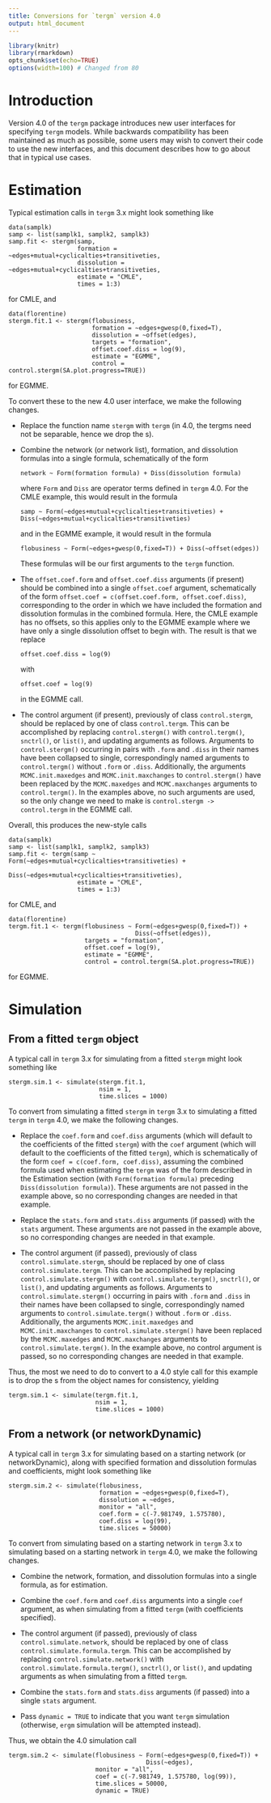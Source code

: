 ```yaml
---
title: Conversions for `tergm` version 4.0
output: html_document
---
```


```r
library(knitr)
library(rmarkdown)
opts_chunk$set(echo=TRUE)
options(width=100) # Changed from 80
```

# Introduction #

Version 4.0 of the `tergm` package introduces new user interfaces for specifying `tergm` models.  While backwards compatibility has been maintained as much as possible, some users may wish to convert their code to use the new interfaces, and this document describes how to go about that in typical use cases.

# Estimation #

Typical estimation calls in `tergm` 3.x might look something like

```
data(samplk)
samp <- list(samplk1, samplk2, samplk3)
samp.fit <- stergm(samp,
                   formation = ~edges+mutual+cyclicalties+transitiveties,
                   dissolution = ~edges+mutual+cyclicalties+transitiveties,
                   estimate = "CMLE",
                   times = 1:3)
```
for CMLE, and
```
data(florentine)
stergm.fit.1 <- stergm(flobusiness,
                       formation = ~edges+gwesp(0,fixed=T),
                       dissolution = ~offset(edges),
                       targets = "formation",
                       offset.coef.diss = log(9),
                       estimate = "EGMME",
                       control = control.stergm(SA.plot.progress=TRUE))

```
for EGMME.

To convert these to the new 4.0 user interface, we make the following changes.

- Replace the function name `stergm` with `tergm` (in 4.0, the tergms need not be separable, hence we drop the s).

- Combine the network (or network list), formation, and dissolution formulas into a single formula, schematically of the form 

  ```
  network ~ Form(formation formula) + Diss(dissolution formula)
  ```

  where `Form` and `Diss` are operator terms defined in `tergm` 4.0.  For the CMLE example, this would result in the formula 
  
  ```
  samp ~ Form(~edges+mutual+cyclicalties+transitiveties) + Diss(~edges+mutual+cyclicalties+transitiveties)
  ```
  
  and in the EGMME example, it would result in the formula 
  
  ```
  flobusiness ~ Form(~edges+gwesp(0,fixed=T)) + Diss(~offset(edges))
  ```
  
  These formulas will be our first arguments to the `tergm` function.

- The `offset.coef.form` and `offset.coef.diss` arguments (if present) should be combined into a single `offset.coef` argument, schematically of the form `offset.coef = c(offset.coef.form, offset.coef.diss)`, corresponding to the order in which we have included the formation and dissolution formulas in the combined formula.  Here, the CMLE example has no offsets, so this applies only to the EGMME example where we have only a single dissolution offset to begin with.  The result is that we replace

  ```
  offset.coef.diss = log(9)
  ```

  with

  ```
  offset.coef = log(9)
  ```

  in the EGMME call.

- The control argument (if present), previously of class `control.stergm`, should be replaced by one of class `control.tergm`.  This can be accomplished by replacing `control.stergm()` with `control.tergm()`, `snctrl()`, or `list()`, and updating arguments as follows.  Arguments to `control.stergm()` occurring in pairs with `.form` and `.diss` in their names have been collapsed to single, correspondingly named arguments to `control.tergm()` without `.form` or `.diss`.  Additionally, the arguments `MCMC.init.maxedges` and `MCMC.init.maxchanges` to `control.stergm()` have been replaced by the `MCMC.maxedges` and `MCMC.maxchanges` arguments to `control.tergm()`.  In the examples above, no such arguments are used, so the only change we need to make is `control.stergm -> control.tergm` in the EGMME call.


Overall, this produces the new-style calls
```
data(samplk)
samp <- list(samplk1, samplk2, samplk3)
samp.fit <- tergm(samp ~ Form(~edges+mutual+cyclicalties+transitiveties) + 
                         Diss(~edges+mutual+cyclicalties+transitiveties),
                   estimate = "CMLE",
                   times = 1:3)
```
for CMLE, and
```
data(florentine)
tergm.fit.1 <- tergm(flobusiness ~ Form(~edges+gwesp(0,fixed=T)) + 
                                   Diss(~offset(edges)),
                     targets = "formation",
                     offset.coef = log(9),
                     estimate = "EGMME",
                     control = control.tergm(SA.plot.progress=TRUE))
```
for EGMME.


# Simulation #

## From a fitted `tergm` object ##

A typical call in `tergm` 3.x for simulating from a fitted `stergm` might look something like
```
stergm.sim.1 <- simulate(stergm.fit.1, 
                         nsim = 1,
                         time.slices = 1000)
```

To convert from simulating a fitted `stergm` in `tergm` 3.x to simulating a fitted `tergm` in `tergm` 4.0, we make the following changes.

- Replace the `coef.form` and `coef.diss` arguments (which will default to the coefficients of the fitted `stergm`) with the `coef` argument (which will default to the coefficients of the fitted `tergm`), which is schematically of the form `coef = c(coef.form, coef.diss)`, assuming the combined formula used when estimating the `tergm` was of the form described in the Estimation section (with `Form(formation formula)` preceding `Diss(dissolution formula)`).  These arguments are not passed in the example above, so no corresponding changes are needed in that example.

- Replace the `stats.form` and `stats.diss` arguments (if passed) with the `stats` argument.  These arguments are not passed in the example above, so no corresponding changes are needed in that example.

- The control argument (if passed), previously of class `control.simulate.stergm`, should be replaced by one of class `control.simulate.tergm`.  This can be accomplished by replacing `control.simulate.stergm()` with `control.simulate.tergm()`, `snctrl()`, or `list()`, and updating arguments as follows.  Arguments to `control.simulate.stergm()` occurring in pairs with `.form` and `.diss` in their names have been collapsed to single, correspondingly named arguments to `control.simulate.tergm()` without `.form` or `.diss`.  Additionally, the arguments `MCMC.init.maxedges` and `MCMC.init.maxchanges` to `control.simulate.stergm()` have been replaced by the `MCMC.maxedges` and `MCMC.maxchanges` arguments to `control.simulate.tergm()`.  In the example above, no control argument is passed, so no corresponding changes are needed in that example.

Thus, the most we need to do to convert to a 4.0 style call for this example is to drop the s from the object names for consistency, yielding
```
tergm.sim.1 <- simulate(tergm.fit.1, 
                        nsim = 1,
                        time.slices = 1000)
```

## From a network (or networkDynamic) ##

A typical call in `tergm` 3.x for simulating based on a starting network (or networkDynamic), along with specified formation and dissolution formulas and coefficients, might look something like
```
stergm.sim.2 <- simulate(flobusiness, 
                         formation = ~edges+gwesp(0,fixed=T),
                         dissolution = ~edges, 
                         monitor = "all",
                         coef.form = c(-7.981749, 1.575780), 
                         coef.diss = log(99),
                         time.slices = 50000)
```

To convert from simulating based on a starting network in `tergm` 3.x to simulating based on a starting network in `tergm` 4.0, we make the following changes.

- Combine the network, formation, and dissolution formulas into a single formula, as for estimation.

- Combine the `coef.form` and `coef.diss` arguments into a single `coef` argument, as when simulating from a fitted `tergm` (with coefficients specified).

- The control argument (if passed), previously of class `control.simulate.network`, should be replaced by one of class `control.simulate.formula.tergm`.  This can be accomplished by replacing `control.simulate.network()` with `control.simulate.formula.tergm()`, `snctrl()`, or `list()`, and updating arguments as when simulating from a fitted `tergm`.

- Combine the `stats.form` and `stats.diss` arguments (if passed) into a single `stats` argument.

- Pass `dynamic = TRUE` to indicate that you want `tergm` simulation (otherwise, `ergm` simulation will be attempted instead).

Thus, we obtain the 4.0 simulation call
```
tergm.sim.2 <- simulate(flobusiness ~ Form(~edges+gwesp(0,fixed=T)) +
                                      Diss(~edges),
                        monitor = "all",
                        coef = c(-7.981749, 1.575780, log(99)), 
                        time.slices = 50000,
                        dynamic = TRUE)
```


<!-- # Some Technical Points # -->
<!-- perhaps to be added later -->
